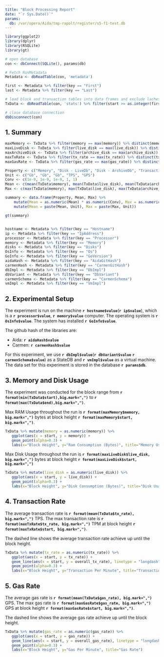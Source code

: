 ```yaml
---
title: "Block Processing Report"
date: "`r Sys.Date()`"
params:
  db: /var/opera/Aida/tmp-rapolt/register/s5-f1-test.db
---
```


```r
library(ggplot2)
library(dplyr)
library(RSQLite)
library(gt)

# open database
con <- dbConnect(SQLite(), params$db)

# Fetch RunMetadata
Metadata <- dbReadTable(con, 'metadata')

first <- Metadata %>% filter(key == "First")
last <- Metadata %>% filter(key == "Last")

# load block and transaction tables into data frames and exclude lachesis transition block
TxData <- dbReadTable(con, 'stats') %>% filter(start >= as.integer(first$value) & end <= as.integer(last$value))

# close database connection
dbDisconnect(con)
```

## ##############################################################################

## 1. Summary

```r
maxMemory <- TxData %>% filter(memory == max(memory)) %>% distinct(memory, start) 
maxLiveDisk <- TxData %>% filter(live_disk == max(live_disk)) %>% distinct(live_disk, start) 
maxArchiveDisk <- TxData %>% filter(archive_disk == max(archive_disk)) %>% distinct(archive_disk, start) 
maxTxRate <- TxData %>% filter(tx_rate == max(tx_rate)) %>% distinct(tx_rate, start)
maxGasRate <- TxData %>% filter(gas_rate == max(gas_rate)) %>% distinct(gas_rate, start) 

Property <- c("Memory", "Disk - LiveDb", "Disk - ArchiveDb", "Transaction Rate", "Gas Rate")
Unit <- c("Gb", "Gb", "Gb", "TPS", "GPS")
Conv <- c(1e-9, 1e-9, 1e-9, 1, 1)
Mean <- c(mean(TxData$memory), mean(TxData$live_disk), mean(TxData$archive_disk), mean(TxData$tx_rate), mean(TxData$gas_rate))
Max <- c(max(TxData$memory), max(TxData$live_disk), max(TxData$archive_disk), max(TxData$tx_rate), max(TxData$gas_rate))

summary <- data.frame(Property, Mean, Max) %>% 
	mutate(Mean = as.numeric(Mean) * as.numeric(Conv), Max = as.numeric(Max) * as.numeric(Conv)) %>%
	mutate(Mean = paste(Mean, Unit), Max = paste(Max, Unit))

gt(summary)
```


## ##############################################################################

```r
hostname <- Metadata %>% filter(key == "Hostname")
ip <- Metadata %>% filter(key == "IpAddress")
processor <- Metadata %>% filter(key == "Processor")
memory <- Metadata %>% filter(key == "Memory")
disks <- Metadata %>% filter(key == "Disks")
OsInfo <- Metadata %>% filter(key == "Os")
GoInfo <- Metadata %>% filter(key == "GoVersion")
aidaHash <- Metadata %>% filter(key == "AidaGitHash")
carmenHash <- Metadata %>% filter(key == "CarmenGitHash")
dbImpl <- Metadata %>% filter(key == "DbImpl")
dbVariant <- Metadata %>% filter(key == "DbVariant")
carmenSchema <- Metadata %>% filter(key == "CarmenSchema")
vmImpl <- Metadata %>% filter(key == "VmImpl")
```

## 2. Experimental Setup
The experiment is run on the machine **`r hostname$value`**(**`r ip$value`**), which is a **`r processor$value`**, **`r memory$value`** computer.
The operating system is **`r OsInfo$value`**.
The system has installed **`r GoInfo$value`**.

The github hash of the libraries are:

* Aida: **`r aidaHash$value`**
* Carmen: **`r carmenHash$value`**

For this experiment, we use **`r dbImpl$value`**(**`r dbVariant$value`** **`r carmenSchema$value`**) as a StateDB and **`r vmImpl$value`** as a virtual machine.  The data set for this experiment is stored in the database **`r params$db`**.

## ##############################################################################

## 3. Memory and Disk Usage


The experiment was conducted for the block range from **`r format(min(TxData$start),big.mark=",")`**  to **`r format(max(TxData$end),big.mark=",")`**.

Max RAM Usage throughout the run is **`r format(maxMemory$memory, big.mark=",")`** bytes at block height **`r format(maxMemory$start, big.mark=",")`**. 

```r
TxData %>% mutate(memory = as.numeric(memory)) %>%
   ggplot(aes(x = start, y = memory)) +
   geom_point(alpha=0.3) +
   labs(x="Block Height", y="Ram Consumption (Bytes)", title="Memory Usage")
```

Max Disk Usage throughout the run is **`r format(maxLiveDisk$live_disk, big.mark=",")`** bytes at block height **`r format(maxLiveDisk$start, big.mark=",")`**

```r
TxData %>% mutate(live_disk = as.numeric(live_disk)) %>%
   ggplot(aes(x = start, y = live_disk)) +
   geom_point(alpha=0.3) +
   labs(x="Block Height", y="Disk Consumption (Bytes)", title="Disk Usage")
```

## ##############################################################################

## 4. Transaction Rate

The average transaction rate is **`r format(mean(TxData$tx_rate), big.mark=",")`** TPS. The max transaction rate  is **`r format(maxTxRate$tx_rate, big.mark=",")`** TPM at block height **`r format(maxTxRate$start, big.mark=",")`**. 

The dashed line shows the average transaction rate achieve up until the block height.

```r
TxData %>% mutate(tx_rate = as.numeric(tx_rate)) %>%
   ggplot(aes(x = start, y = tx_rate)) +
   geom_line(aes(x = start, y = overall_tx_rate), linetype = "longdash", color = "tomato") +
   geom_point(alpha=0.3) +
   labs(x="Block Height", y="Transaction Per Minute", title="Transaction Rate")
```

## ##############################################################################

## 5. Gas Rate

The average gas rate is **`r format(mean(TxData$gas_rate), big.mark=",")`** GPS. The max gas rate  is **`r format(maxGasRate$gas_rate, big.mark=",")`** GPS at block height **`r format(maxGasRate$start, big.mark=",")`**. 

The dashed line shows the average gas rate achieve up until the block height.

```r
TxData %>% mutate(gas_rate = as.numeric(gas_rate)) %>%
   ggplot(aes(x = start, y = gas_rate)) +
   geom_line(aes(x = start, y = overall_gas_rate), linetype = "longdash", color = "tomato") +
   geom_point(alpha=0.3) +
   labs(x="Block Height", y="Gas Per Minute", title="Gas Rate")
```

